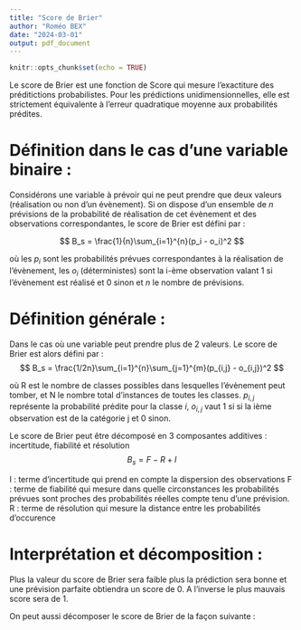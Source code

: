 ```yaml
---
title: "Score de Brier"
author: "Roméo BEX"
date: "2024-03-01"
output: pdf_document
---
```


```r
knitr::opts_chunk$set(echo = TRUE)
```


Le score de Brier est une fonction de Score qui mesure l'exactiture des préditictions probabilistes. 
Pour les prédictions unidimensionnelles, elle est strictement équivalente à l'erreur quadratique moyenne aux probabilités prédites. 

# Définition dans le cas d'une variable binaire :

Considérons une variable à prévoir qui ne peut prendre que deux valeurs (réalisation ou non d'un évènement). Si on dispose d'un ensemble de $n$ prévisions de la probabilité de réalisation de cet évènement et des observations correspondantes, le score de Brier est défini par : 

$$
B_s = \frac{1}{n}\sum_{i=1}^{n}(p_i - o_i)^2
$$

où les $p_i$ sont les probabilités prévues correspondantes à la réalisation de l'évènement, les $o_{i}$ (déterministes) sont la i-ème observation valant 1 si l'évènement est réalisé et 0 sinon et $n$ le nombre de prévisions.

# Définition générale : 

Dans le cas où une variable peut prendre plus de 2 valeurs. 
Le score de Brier est alors défini par : 
$$
B_s = \frac{1/2n}\sum_{i=1}^{n}\sum_{j=1}^{m}(p_{i,j} - o_{i,j})^2
$$

où R est le nombre de classes possibles dans lesquelles l'évènement peut tomber, et N le nombre total d'instances de toutes les classes.
$p_{i,j}$ représente la probabilité prédite pour la classe $i$, $o_{i,j}$ vaut 1 si si la ième observation est de la catégorie j et 0 sinon. 

Le score de Brier peut être décomposé en 3 composantes additives : incertitude, fiabilité et résolution 
$$
B_s = F - R + I 
$$

I : terme d'incertitude qui prend en compte la dispersion des observations 
F : terme de fiabilité qui mesure dans quelle circonstances les probabilités prévues sont proches des probabilités réelles compte tenu d'une prévision.
R : terme de résolution qui mesure la distance entre les probabilités d'occurence 


# Interprétation et décomposition : 

Plus la valeur du score de Brier sera faible plus la prédiction sera bonne et une prévision parfaite obtiendra un score de 0. A l'inverse le plus mauvais score sera de 1. 

On peut aussi décomposer le score de Brier de la façon suivante : 

